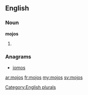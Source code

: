 ==English==

===Noun===
'''mojos'''

# {{plural of|[[mojo]]}}

===Anagrams===
* [[jomos#English|jomos]]

[[Category:English plurals]]

[[ar:mojos]]
[[fr:mojos]]
[[my:mojos]]
[[sv:mojos]]